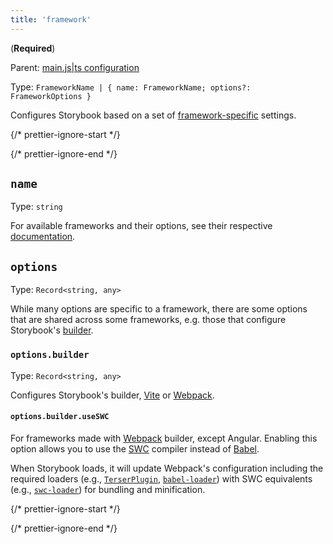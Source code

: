```yaml
---
title: 'framework'
---
```


(**Required**)

Parent: [main.js|ts configuration](./main-config.mdx)

Type: `FrameworkName | { name: FrameworkName; options?: FrameworkOptions }`

Configures Storybook based on a set of [framework-specific](../configure/frameworks.mdx) settings.

{/* prettier-ignore-start */}

<CodeSnippets path="main-config-framework.md" />

{/* prettier-ignore-end */}

## `name`

Type: `string`

For available frameworks and their options, see their respective [documentation](https://github.com/storybookjs/storybook/tree/next/code/frameworks).

## `options`

Type: `Record<string, any>`

While many options are specific to a framework, there are some options that are shared across some frameworks, e.g. those that configure Storybook's [builder](./main-config-core.mdx#builder).

### `options.builder`

Type: `Record<string, any>`

Configures Storybook's builder, [Vite](../builders/vite.mdx) or [Webpack](../builders/webpack.mdx).

#### `options.builder.useSWC`

For frameworks made with [Webpack](../builders/webpack.mdx) builder, except Angular. Enabling this option allows you to use the [SWC](https://swc.rs/) compiler instead of [Babel](../configure/compilers.mdx#babel).

When Storybook loads, it will update Webpack's configuration including the required loaders (e.g., [`TerserPlugin`](https://webpack.js.org/plugins/terser-webpack-plugin/), [`babel-loader`](https://webpack.js.org/loaders/babel-loader/)) with SWC equivalents (e.g., [`swc-loader`](https://swc.rs/docs/usage/swc-loader)) for bundling and minification.

{/* prettier-ignore-start */}

<CodeSnippets path="main-config-framework-options-builder-use-swc.md" />

{/* prettier-ignore-end */}
